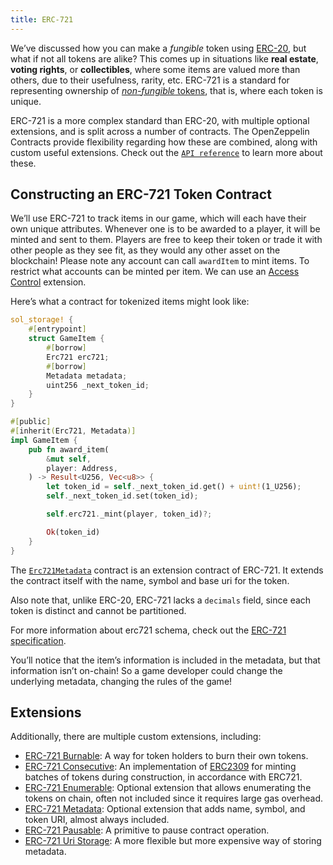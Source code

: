 ```yaml
---
title: ERC-721
---
```


We’ve discussed how you can make a _fungible_ token using [ERC-20](erc20.mdx), but what if not all tokens are alike?
This comes up in situations like **real estate**, **voting rights**, or **collectibles**, where some items are valued more than others, due to their usefulness, rarity, etc.
ERC-721 is a standard for representing ownership of [_non-fungible_ tokens](tokens.mdx#different-kinds-of-tokens), that is, where each token is unique.

ERC-721 is a more complex standard than ERC-20, with multiple optional extensions, and is split across a number of contracts.
The OpenZeppelin Contracts provide flexibility regarding how these are combined, along with custom useful extensions.
Check out the [`API reference`](https://docs.rs/openzeppelin-stylus/0.1.0/openzeppelin_stylus/token/erc721/struct.Erc721.html) to learn more about these.

## Constructing an ERC-721 Token Contract

We’ll use ERC-721 to track items in our game, which will each have their own unique attributes.
Whenever one is to be awarded to a player, it will be minted and sent to them.
Players are free to keep their token or trade it with other people as they see fit, as they would any other asset on the blockchain!
Please note any account can call `awardItem` to mint items.
To restrict what accounts can be minted per item.
We can use an [Access Control](access-control.mdx) extension.

Here’s what a contract for tokenized items might look like:

```rust
sol_storage! {
    #[entrypoint]
    struct GameItem {
        #[borrow]
        Erc721 erc721;
        #[borrow]
        Metadata metadata;
        uint256 _next_token_id;
    }
}

#[public]
#[inherit(Erc721, Metadata)]
impl GameItem {
    pub fn award_item(
        &mut self,
        player: Address,
    ) -> Result<U256, Vec<u8>> {
        let token_id = self._next_token_id.get() + uint!(1_U256);
        self._next_token_id.set(token_id);

        self.erc721._mint(player, token_id)?;

        Ok(token_id)
    }
}
```

The [`Erc721Metadata`](https://docs.rs/openzeppelin-stylus/0.1.0/openzeppelin_stylus/token/erc721/extensions/metadata/struct.Erc721Metadata.html) contract is an extension contract of ERC-721.
It extends the contract itself with the name, symbol and base uri for the token.

Also note that, unlike ERC-20, ERC-721 lacks a `decimals` field, since each token is distinct and cannot be partitioned.

For more information about erc721 schema, check out the [ERC-721 specification](https://eips.ethereum.org/EIPS/eip-721).

<Callout>
You’ll notice that the item’s information is included in the metadata, but that information isn’t on-chain!
</Callout>
So a game developer could change the underlying metadata, changing the rules of the game!

## Extensions

Additionally, there are multiple custom extensions, including:

* [ERC-721 Burnable](erc721-burnable.mdx): A way for token holders to burn their own tokens.
* [ERC-721 Consecutive](erc721-consecutive.mdx): An implementation of [ERC2309](https://eips.ethereum.org/EIPS/eip-2309) for minting batches of tokens during construction, in accordance with ERC721.
* [ERC-721 Enumerable](erc721-enumerable.mdx): Optional extension that allows enumerating the tokens on chain, often not included since it requires large gas overhead.
* [ERC-721 Metadata](erc721-metadata.mdx): Optional extension that adds name, symbol, and token URI, almost always included.
* [ERC-721 Pausable](erc721-pausable.mdx): A primitive to pause contract operation.
* [ERC-721 Uri Storage](erc721-uri-storage.mdx): A more flexible but more expensive way of storing metadata.
